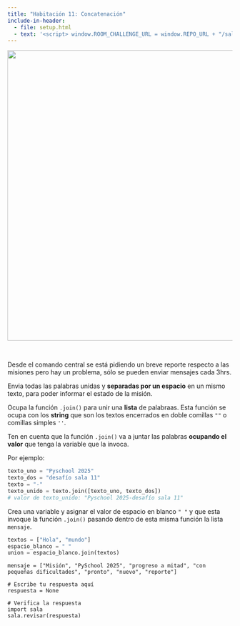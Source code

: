 ```yaml
---
title: "Habitación 11: Concatenación"
include-in-header:
  - file: setup.html
  - text: '<script> window.ROOM_CHALLENGE_URL = window.REPO_URL + "/sala_11.py"; </script>'
---
```


<center>
<img src="./img/sala_11.png" width="650">
</center>

<br/>

Desde el comando central se está pidiendo un breve reporte respecto a las misiones pero hay un problema, sólo se
pueden enviar mensajes cada 3hrs.

Envia todas las palabras unidas y __separadas por un espacio__ en un mismo texto, para poder informar el estado de la misión.


<div class="alert alert-info">
Ocupa la función `.join()` para unir una **lista** de palabraas. Esta función se ocupa con los **string** que son
los textos encerrados en doble comillas `""` o comillas simples `''`.

Ten en cuenta que la función `.join()` va a juntar las palabras **ocupando el valor** que tenga la variable que la invoca.

Por ejemplo:
```python
texto_uno = "Pyschool 2025"
texto_dos = "desafío sala 11"
texto = "-"
texto_unido = texto.join([texto_uno, texto_dos])
# valor de texto_unido: "Pyschool 2025-desafío sala 11"
```

</div>

::: {.callout-tip title="Pista" collapse="true"}
Crea una variable y asignar el valor de espacio en blanco `" "` y que esta invoque la función `.join()` pasando
 dentro de esta misma función la lista `mensaje`.

```python
textos = ["Hola", "mundo"]
espacio_blanco = " "
union = espacio_blanco.join(textos)
```
:::

```pyodide-python
mensaje = ["Misión", "PySchool 2025", "progreso a mitad", "con pequeñas dificultades", "pronto", "nuevo", "reporte"]

# Escribe tu respuesta aquí
respuesta = None

# Verifica la respuesta
import sala
sala.revisar(respuesta)
```